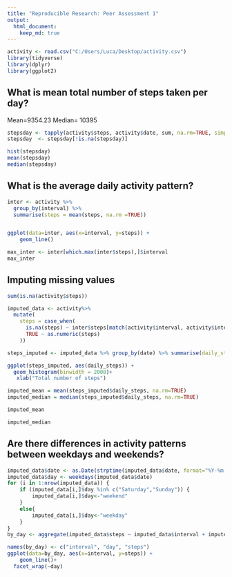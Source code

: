 ---
title: "Reproducible Research: Peer Assessment 1"
output: 
  html_document:
    keep_md: true
---

```{r}
activity <- read.csv("C:/Users/Luca/Desktop/activity.csv")
library(tidyverse)
library(dplyr)
library(ggplot2)
```



## What is mean total number of steps taken per day?
Mean=9354.23
Median= 10395
```{r}
stepsday <- tapply(activity$steps, activity$date, sum, na.rm=TRUE, simplify=T)
stepsday  <- stepsday[!is.na(stepsday)]

hist(stepsday)
mean(stepsday)
median(stepsday)

```



## What is the average daily activity pattern?

```{r}
inter <- activity %>% 
  group_by(interval) %>%
  summarise(steps = mean(steps, na.rm =TRUE))


ggplot(data=inter, aes(x=interval, y=steps)) +
    geom_line()

```

```{r}
max_inter <- inter[which.max(inter$steps),]$interval
max_inter
```


## Imputing missing values
```{r}
sum(is.na(activity$steps))
```
```{r}
imputed_data <- activity%>%
  mutate(
    steps = case_when(
      is.na(steps) ~ inter$steps[match(activity$interval, activity$interval)],      
      TRUE ~ as.numeric(steps)
    ))

steps_imputed <- imputed_data %>% group_by(date) %>% summarise(daily_steps = sum(steps))

ggplot(steps_imputed, aes(daily_steps)) + 
  geom_histogram(binwidth = 2000)+
   xlab("Total number of steps")
```

```{r}
imputed_mean = mean(steps_imputed$daily_steps, na.rm=TRUE)
imputed_median = median(steps_imputed$daily_steps, na.rm=TRUE)

```

```{r}
imputed_mean
```
```{r}
imputed_median
```

## Are there differences in activity patterns between weekdays and weekends?


```{r}
imputed_data$date <- as.Date(strptime(imputed_data$date, format="%Y-%m-%d"))
imputed_data$day <- weekdays(imputed_data$date)
for (i in 1:nrow(imputed_data)) {
    if (imputed_data[i,]$day %in% c("Saturday","Sunday")) {
        imputed_data[i,]$day<-"weekend"
    }
    else{
        imputed_data[i,]$day<-"weekday"
    }
}
by_day <- aggregate(imputed_data$steps ~ imputed_data$interval + imputed_data$day, imputed_data, mean)

names(by_day) <- c("interval", "day", "steps")
ggplot(data=by_day, aes(x=interval, y=steps)) +
    geom_line()+
  facet_wrap(~day)
```

